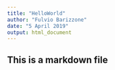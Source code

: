 ```yaml
---
title: "HelloWorld"
author: "Fulvio Barizzone"
date: "5 April 2019"
output: html_document
---
```


## This is a markdown file

